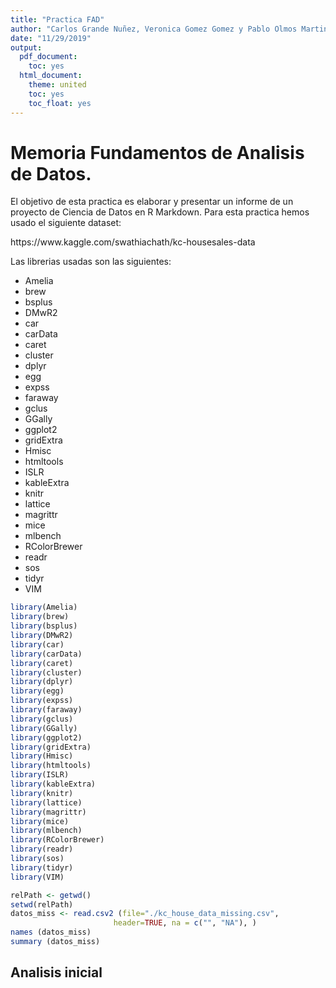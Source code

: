 ```yaml
---
title: "Practica FAD"
author: "Carlos Grande Nuñez, Veronica Gomez Gomez y Pablo Olmos Martinez"
date: "11/29/2019"
output:
  pdf_document:
    toc: yes
  html_document:
    theme: united
    toc: yes
    toc_float: yes
---
```


# Memoria Fundamentos de Analisis de Datos.

El objetivo de esta practica es elaborar y presentar un informe de un proyecto de Ciencia de Datos en R Markdown. Para esta practica hemos usado el siguiente dataset:

https://www.kaggle.com/swathiachath/kc-housesales-data

Las librerias usadas son las siguientes:

 - Amelia
 - brew
 - bsplus
 - DMwR2
 - car
 - carData
 - caret
 - cluster
 - dplyr
 - egg
 - expss
 - faraway
 - gclus
 - GGally
 - ggplot2
 - gridExtra
 - Hmisc
 - htmltools
 - ISLR
 - kableExtra
 - knitr
 - lattice
 - magrittr
 - mice
 - mlbench
 - RColorBrewer
 - readr
 - sos
 - tidyr
 - VIM
 
```r
library(Amelia)
library(brew)
library(bsplus)
library(DMwR2)
library(car)
library(carData)
library(caret)
library(cluster)
library(dplyr)
library(egg)
library(expss)
library(faraway)
library(gclus)
library(GGally)
library(ggplot2)
library(gridExtra)
library(Hmisc)
library(htmltools)
library(ISLR)
library(kableExtra)
library(knitr)
library(lattice)
library(magrittr)
library(mice)
library(mlbench)
library(RColorBrewer)
library(readr)
library(sos)
library(tidyr)
library(VIM)

relPath <- getwd()
setwd(relPath)
datos_miss <- read.csv2 (file="./kc_house_data_missing.csv",
                       header=TRUE, na = c("", "NA"), )
names (datos_miss)
summary (datos_miss)
```

## Analisis inicial
